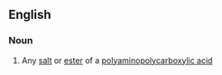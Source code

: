 ==English==

===Noun===
{{en-noun}}

# {{label|en|chemistry}} Any [[salt]] or [[ester]] of a [[polyaminopolycarboxylic acid]]